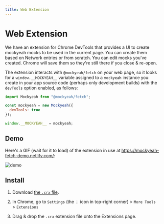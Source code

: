 ```yaml
---
title: Web Extension
---
```


# Web Extension

We have an extension for Chrome DevTools that provides a UI to create mockyeah mocks to be used in the current page.
You can create them based on Network entries or from scratch. You can edit mocks you've created.
Chrome will save them so they're still there if you close & re-open.

The extension interacts with `@mockyeah/fetch` on your web page,
so it looks for a `window.__MOCKYEAH__` variable assigned to a `mockyeah` instance
you create in your app source code (perhaps only development builds)
with the `devTools` option enabled, as follows:

```js
import Mockyeah from "@mockyeah/fetch";

const mockyeah = new Mockyeah({
  devTools: true
});

window.__MOCKYEAH__ = mockyeah;
```

## Demo

Here's a GIF (wait for it to load) of the extension in use at https://mockyeah-fetch-demo.netlify.com/:

![demo](../../images/demo.gif)

## Install

1. Download [the `.crx` file](https://github.com/mockyeah/mockyeah/blob/master/packages/mockyeah-web-extension/mockyeah.crx?raw=true).

2. In Chrome, go to `Settings` (the `⋮` icon in top-right corner) > `More Tools` > `Extensions`

3. Drag & drop the `.crx` extension file onto the Extensions page.
